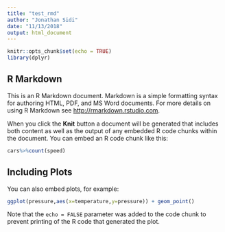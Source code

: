 ```yaml
---
title: "test_rmd"
author: "Jonathan Sidi"
date: "11/13/2018"
output: html_document
---
```


```r
knitr::opts_chunk$set(echo = TRUE)
library(dplyr)
```

## R Markdown

This is an R Markdown document. Markdown is a simple formatting syntax for authoring HTML, PDF, and MS Word documents. For more details on using R Markdown see <http://rmarkdown.rstudio.com>.

When you click the **Knit** button a document will be generated that includes both content as well as the output of any embedded R code chunks within the document. You can embed an R code chunk like this:

```r
cars%>%count(speed)
```

## Including Plots

You can also embed plots, for example:

```r
ggplot(pressure,aes(x=temperature,y=pressure)) + geom_point()
```

Note that the `echo = FALSE` parameter was added to the code chunk to prevent printing of the R code that generated the plot.
